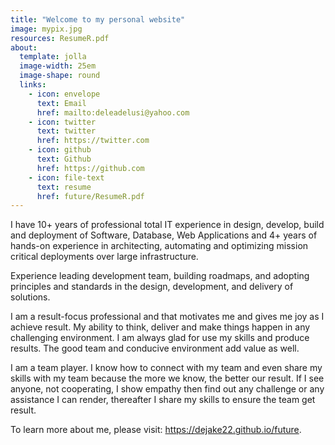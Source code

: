 ---
title: "Welcome to my personal website"
image: mypix.jpg
resources: ResumeR.pdf
about:
  template: jolla
  image-width: 25em
  image-shape: round
  links:
    - icon: envelope
      text: Email
      href: mailto:deleadelusi@yahoo.com
    - icon: twitter
      text: twitter
      href: https://twitter.com
    - icon: github
      text: Github
      href: https://github.com
    - icon: file-text
      text: resume
      href: future/ResumeR.pdf
---

I have 10+ years of professional total IT experience in design, develop, build and deployment of Software, Database, Web Applications and 4+ years of hands-on experience in architecting, automating and optimizing mission critical deployments over large infrastructure. 

Experience leading development team, building roadmaps, and adopting principles and standards in the design, development, and delivery of solutions.

I am a result-focus professional and that motivates me and gives me joy as I achieve result. My ability to think, deliver and make things happen in any challenging environment. I am always glad for use my skills and produce results. The good team and conducive environment add value as well.

I am a team player. I know how to connect with my team and even share my skills with my team because the more we know, the better our result. If I see anyone, not cooperating, I show empathy then find out any challenge or any assistance I can render, thereafter I share my skills to ensure the team get result.

To learn more about me, please visit: <https://dejake22.github.io/future>.




```{r}

```
